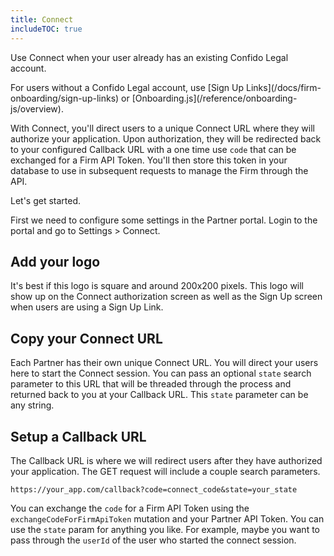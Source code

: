```yaml
---
title: Connect
includeTOC: true
---
```


Use Connect when your user already has an existing Confido Legal account.


<Note type='info'>
For users without a Confido Legal account, use [Sign Up Links](/docs/firm-onboarding/sign-up-links) or [Onboarding.js](/reference/onboarding-js/overview).
</Note>

With Connect, you'll direct users to a unique Connect URL where they will authorize your application. Upon authorization, they will be redirected back to your configured Callback URL with a one time use `code` that can be exchanged for a Firm API Token. You'll then store this token in your database to use in subsequent requests to manage the Firm through the API.

Let's get started.

First we need to configure some settings in the Partner portal. Login to the portal and go to Settings > Connect.

## Add your logo

It's best if this logo is square and around 200x200 pixels. This logo will show up on the Connect authorization screen as well as the Sign Up screen when users are using a Sign Up Link.

## Copy your Connect URL

Each Partner has their own unique Connect URL. You will direct your users here to start the Connect session. You can pass an optional `state` search parameter to this URL that will be threaded through the process and returned back to you at your Callback URL. This `state` parameter can be any string.

## Setup a Callback URL

The Callback URL is where we will redirect users after they have authorized your application. The GET request will include a couple search parameters. 

`https://your_app.com/callback?code=connect_code&state=your_state`

You can exchange the `code` for a Firm API Token using the `exchangeCodeForFirmApiToken` mutation and your Partner API Token. You can use the `state` param for anything you like. For example, maybe you want to pass through the `userId` of the user who started the connect session.
